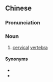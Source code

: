 {{also|颔颈骨}}
==Chinese==
{{zh-forms|s=颔颈骨|type=21|alt=頷管骨}}

===Pronunciation===
{{zh-pron
|mn=xm,tw:ām-kún-kut/twv:ām-kńg-kut
|cat=n
}}

===Noun===
{{zh-noun}}

# {{lb|zh|Min Nan|anatomy}} [[cervical]] [[vertebra]]

====Synonyms====
* {{zh-l|頸椎}}
* {{zh-l|頷仔骨}}